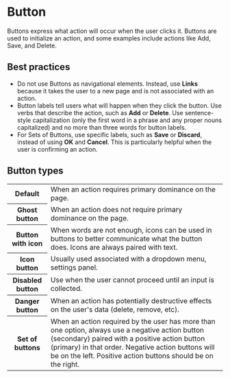 # Button

Buttons express what action will occur when the user clicks it. Buttons are used to initialize an action, and some examples include actions like Add, Save, and Delete.

## Best practices

- Do not use Buttons as navigational elements. Instead, use **Links** because it takes the user to a new page and is not associated with an action.
- Button labels tell users what will happen when they click the button. Use verbs that describe the action, such as **Add** or **Delete**. Use sentence-style capitalization (only the first word in a phrase and any proper nouns capitalized) and no more than three words for button labels.
- For Sets of Buttons, use specific labels, such as **Save** or **Discard**, instead of using **OK** and **Cancel**. This is particularly helpful when the user is confirming an action.

## Button types

<table>
  <tr>
    <th>Default</th>
    <td>When an action requires primary dominance on the page.</td>
  </tr>
  <tr>
    <th>Ghost button</th>
    <td>When an action does not require primary dominance on the page.</td>
  </tr>
  <tr>
    <th>Button with icon</th>
    <td>
      When words are not enough, icons can be used in buttons to better communicate what the button does. Icons are
      always paired with text.
    </td>
  </tr>
  <tr>
    <th>Icon button</th>
    <td>Usually used associated with a dropdown menu, settings panel.</td>
  </tr>
  <tr>
    <th>Disabled button</th>
    <td>Use when the user cannot proceed until an input is collected.</td>
  </tr>
  <tr>
    <th>Danger button</th>
    <td>When an action has potentially destructive effects on the user's data (delete, remove, etc).</td>
  </tr>
  <tr>
    <th>Set of buttons</th>
    <td>
      When an action required by the user has more than one option, always use a negative action button (secondary)
      paired with a positive action button (primary) in that order. Negative action buttons will be on the left.
      Positive action buttons should be on the right.
    </td>
  </tr>
</table>
